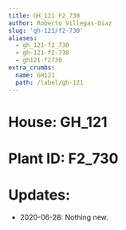 ```yaml
---
title: GH_121 F2_730
author: Roberto Villegas-Diaz
slug: 'gh-121/f2-730'
aliases:
  - gh_121-f2_730
  - gh-121-f2-730
  - gh121-f2730
extra_crumbs:
  name: GH121
  path: /label/gh-121
---
```


# **House**: GH_121
# **Plant ID**: F2_730
# **Updates**: 
 - 2020-06-28: Nothing new.
